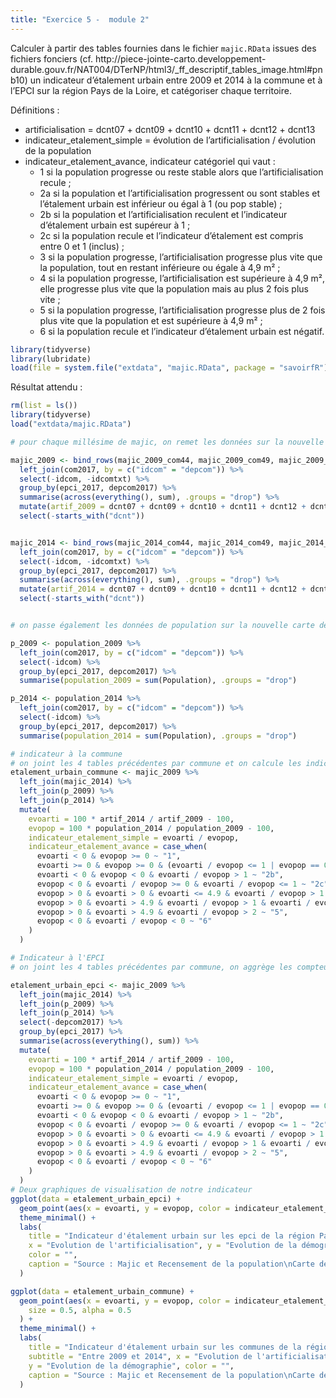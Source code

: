 ```yaml
---
title: "Exercice 5 -  module 2"
---  
```


Calculer à partir des tables fournies dans le fichier `majic.RData` issues des fichiers fonciers (cf. http://piece-jointe-carto.developpement-durable.gouv.fr/NAT004/DTerNP/html3/_ff_descriptif_tables_image.html#pnb10) un indicateur d'étalement urbain entre 2009 et 2014 à la commune et à l'EPCI sur la région Pays de la Loire, et catégoriser chaque territoire.

Définitions :  

- artificialisation = dcnt07 + dcnt09 + dcnt10 + dcnt11 + dcnt12 + dcnt13  
- indicateur_etalement_simple = évolution de l'artificialisation / évolution de la population  
- indicateur_etalement_avance, indicateur catégoriel qui vaut :  
   * 1 si la population progresse ou reste stable alors que l'artificialisation recule ;  
   * 2a si la population et l'artificialisation progressent ou sont stables et l'étalement urbain est inférieur ou égal à 1 (ou pop stable) ;  
   * 2b si la population et l'artificialisation reculent et l'indicateur d'étalement urbain est supéreur à 1 ;  
   * 2c si la population recule et l'indicateur d'étalement est compris entre 0 et 1 (inclus) ;  
   * 3 si la population progresse, l'artificialisation progresse plus vite que la population, tout en restant inférieure ou égale à 4,9 m² ;  
   * 4 si la population progresse, l'artificialisation est supérieure à 4,9 m², elle progresse plus vite que la population mais au plus 2 fois plus vite ;  
   * 5 si la population progresse, l'artificialisation progresse plus de 2 fois plus vite que la population et est supérieure à 4,9 m² ;  
   * 6 si la population recule et l'indicateur d'étalement urbain est négatif.  

```r
library(tidyverse)
library(lubridate)
load(file = system.file("extdata", "majic.RData", package = "savoirfR"))

```

Résultat attendu :   

```r
rm(list = ls())
library(tidyverse)
load("extdata/majic.RData")
```

```r
# pour chaque millésime de majic, on remet les données sur la nouvelle carte des territoires et on crée une variable artif

majic_2009 <- bind_rows(majic_2009_com44, majic_2009_com49, majic_2009_com53, majic_2009_com72, majic_2009_com85) %>%
  left_join(com2017, by = c("idcom" = "depcom")) %>%
  select(-idcom, -idcomtxt) %>%
  group_by(epci_2017, depcom2017) %>%
  summarise(across(everything(), sum), .groups = "drop") %>%
  mutate(artif_2009 = dcnt07 + dcnt09 + dcnt10 + dcnt11 + dcnt12 + dcnt13) %>%
  select(-starts_with("dcnt"))


majic_2014 <- bind_rows(majic_2014_com44, majic_2014_com49, majic_2014_com53, majic_2014_com72, majic_2014_com85) %>%
  left_join(com2017, by = c("idcom" = "depcom")) %>%
  select(-idcom, -idcomtxt) %>%
  group_by(epci_2017, depcom2017) %>%
  summarise(across(everything(), sum), .groups = "drop") %>%
  mutate(artif_2014 = dcnt07 + dcnt09 + dcnt10 + dcnt11 + dcnt12 + dcnt13) %>%
  select(-starts_with("dcnt"))


# on passe également les données de population sur la nouvelle carte des territoires

p_2009 <- population_2009 %>%
  left_join(com2017, by = c("idcom" = "depcom")) %>%
  select(-idcom) %>%
  group_by(epci_2017, depcom2017) %>%
  summarise(population_2009 = sum(Population), .groups = "drop") 

p_2014 <- population_2014 %>%
  left_join(com2017, by = c("idcom" = "depcom")) %>%
  select(-idcom) %>%
  group_by(epci_2017, depcom2017) %>%
  summarise(population_2014 = sum(Population), .groups = "drop") 

# indicateur à la commune
# on joint les 4 tables précédentes par commune et on calcule les indicateurs
etalement_urbain_commune <- majic_2009 %>%
  left_join(majic_2014) %>%
  left_join(p_2009) %>%
  left_join(p_2014) %>%
  mutate(
    evoarti = 100 * artif_2014 / artif_2009 - 100,
    evopop = 100 * population_2014 / population_2009 - 100,
    indicateur_etalement_simple = evoarti / evopop,
    indicateur_etalement_avance = case_when(
      evoarti < 0 & evopop >= 0 ~ "1",
      evoarti >= 0 & evopop >= 0 & (evoarti / evopop <= 1 | evopop == 0) ~ "2a",
      evoarti < 0 & evopop < 0 & evoarti / evopop > 1 ~ "2b",
      evopop < 0 & evoarti / evopop >= 0 & evoarti / evopop <= 1 ~ "2c",
      evopop > 0 & evoarti > 0 & evoarti <= 4.9 & evoarti / evopop > 1 ~ "3",
      evopop > 0 & evoarti > 4.9 & evoarti / evopop > 1 & evoarti / evopop <= 2 ~ "4",
      evopop > 0 & evoarti > 4.9 & evoarti / evopop > 2 ~ "5",
      evopop < 0 & evoarti / evopop < 0 ~ "6"
    )
  )

# Indicateur à l'EPCI
# on joint les 4 tables précédentes par commune, on aggrège les compteurs par EPCI et on calcule les indicateurs

etalement_urbain_epci <- majic_2009 %>%
  left_join(majic_2014) %>%
  left_join(p_2009) %>%
  left_join(p_2014) %>%
  select(-depcom2017) %>%
  group_by(epci_2017) %>%
  summarise(across(everything(), sum)) %>% 
  mutate(
    evoarti = 100 * artif_2014 / artif_2009 - 100,
    evopop = 100 * population_2014 / population_2009 - 100,
    indicateur_etalement_simple = evoarti / evopop,
    indicateur_etalement_avance = case_when(
      evoarti < 0 & evopop >= 0 ~ "1",
      evoarti >= 0 & evopop >= 0 & (evoarti / evopop <= 1 | evopop == 0) ~ "2a",
      evoarti < 0 & evopop < 0 & evoarti / evopop > 1 ~ "2b",
      evopop < 0 & evoarti / evopop >= 0 & evoarti / evopop <= 1 ~ "2c",
      evopop > 0 & evoarti > 0 & evoarti <= 4.9 & evoarti / evopop > 1 ~ "3",
      evopop > 0 & evoarti > 4.9 & evoarti / evopop > 1 & evoarti / evopop <= 2 ~ "4",
      evopop > 0 & evoarti > 4.9 & evoarti / evopop > 2 ~ "5",
      evopop < 0 & evoarti / evopop < 0 ~ "6"
    )
  )
# Deux graphiques de visualisation de notre indicateur
ggplot(data = etalement_urbain_epci) +
  geom_point(aes(x = evoarti, y = evopop, color = indicateur_etalement_avance)) +
  theme_minimal() +
  labs(
    title = "Indicateur d'étalement urbain sur les epci de la région Pays de la Loire",
    x = "Evolution de l'artificialisation", y = "Evolution de la démographie",
    color = "",
    caption = "Source : Majic et Recensement de la population\nCarte des territoires 2017"
  )

ggplot(data = etalement_urbain_commune) +
  geom_point(aes(x = evoarti, y = evopop, color = indicateur_etalement_avance),
    size = 0.5, alpha = 0.5
  ) +
  theme_minimal() +
  labs(
    title = "Indicateur d'étalement urbain sur les communes de la région Pays de la Loire",
    subtitle = "Entre 2009 et 2014", x = "Evolution de l'artificialisation",
    y = "Evolution de la démographie", color = "",
    caption = "Source : Majic et Recensement de la population\nCarte des territoires 2017"
  )

```


